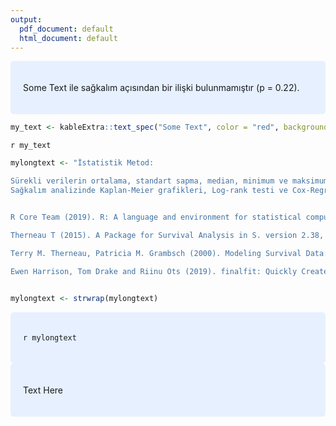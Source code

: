 ```yaml
---
output:
  pdf_document: default
  html_document: default
---
```


<!-- https://holtzy.github.io/Pimp-my-rmd/#highlight_a_piece_of_text -->
<!-- https://www.overleaf.com/learn/latex/Using_colours_in_LaTeX -->
<!-- Create Awesome LaTeX Table with knitr::kable andkableExtra -->
<!-- https://haozhu233.github.io/kableExtra/awesome_table_in_pdf.pdf -->

<!-- header-includes: -->
<!-- - \usepackage{pdflscape} -->
<!-- - \newcommand{\blandscape}{\begin{landscape}} -->
<!-- - \newcommand{\elandscape}{\end{landscape}} -->
<!-- - \usepackage{xcolor} -->
<!-- - \usepackage{afterpage} -->





<style>
div.blue { background-color:#e6f0ff; border-radius: 5px; padding: 20px;}
</style>
<div class = "blue">

Some Text ile sağkalım açısından bir ilişki bulunmamıştır (p = 0.22).

</div>


\noindent\colorbox{yellow}{
\parbox{\dimexpr\linewidth-2\fboxsep}{

Some Text ile sağkalım açısından bir ilişki bulunmamıştır (p = 0.22).

}
}







```r
my_text <- kableExtra::text_spec("Some Text", color = "red", background = "yellow")
```

`r my_text`




\pagebreak

\pagecolor{yellow}\afterpage{\nopagecolor}


\newpage


```r
mylongtext <- "İstatistik Metod:

Sürekli verilerin ortalama, standart sapma, median, minimum ve maksimum değerleri verildi. Kategorik veriler ve gruplanan sürekli veriler için frekans tabloları oluşturuldu. Genel sağkalım analizinde ölüm tarihi ve son başvuru tarihi hasta dosyalarından elde edildi. 
Sağkalım analizinde Kaplan-Meier grafikleri, Log-rank testi ve Cox-Regresyon testleri uygulandı. Analizler R-project (version 3.6.0) ve RStudio ile survival ve finalfit paketleri kullanılarak yapıldı. p değeri 0.05 düzeyinde anlamlı olarak kabul edildi.


R Core Team (2019). R: A language and environment for statistical computing. R Foundation for Statistical Computing, Vienna, Austria. URL https://www.R-project.org/.

Therneau T (2015). A Package for Survival Analysis in S. version 2.38, https://CRAN.R-project.org/package=survival

Terry M. Therneau, Patricia M. Grambsch (2000). Modeling Survival Data: Extending the Cox Model. Springer, New York. ISBN 0-387-98784-3.

Ewen Harrison, Tom Drake and Riinu Ots (2019). finalfit: Quickly Create Elegant Regression Results Tables and Plots when Modelling. R package version 0.9.6. https://github.com/ewenharrison/finalfit"
    

mylongtext <- strwrap(mylongtext)
```



<style>
div.blue { background-color:#e6f0ff; border-radius: 5px; padding: 20px;}
</style>
<div class = "blue">

`r mylongtext`

</div>


\noindent\colorbox{yellow}{
\parbox{\dimexpr\linewidth-2\fboxsep}{

`r mylongtext`

}
}

\pagebreak


<style>
div.blue { background-color:#e6f0ff; border-radius: 5px; padding: 20px;}
</style>
<div class = "blue">

Text Here

</div>


\noindent\colorbox{yellow}{
\parbox{\dimexpr\linewidth-2\fboxsep}{

Text Here

}
}






